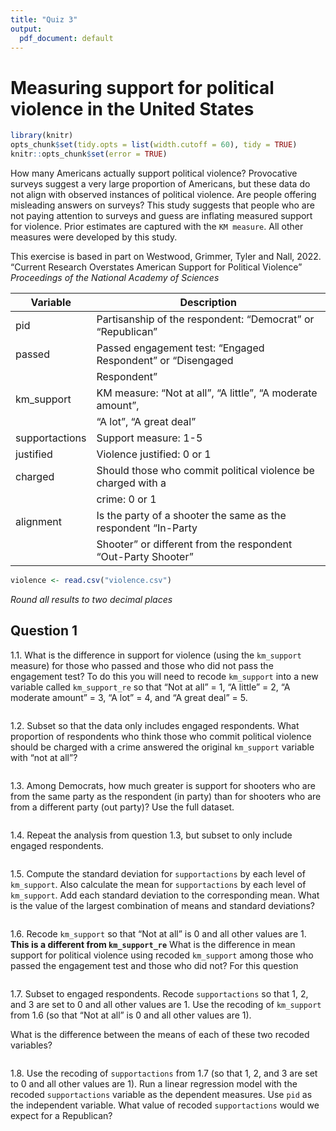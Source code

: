 ```yaml
---
title: "Quiz 3"
output:
  pdf_document: default
---
```


# Measuring support for political violence in the United States

```r
library(knitr)
opts_chunk$set(tidy.opts = list(width.cutoff = 60), tidy = TRUE)
knitr::opts_chunk$set(error = TRUE)
```

How many Americans actually support political violence?  Provocative surveys suggest a very large proportion of Americans, but these data do not align with observed instances of political violence.  Are people offering misleading answers on surveys?  This study suggests that people who are not paying attention to surveys and guess are inflating measured support for violence.  Prior estimates are captured with the `KM measure`.  All other measures were developed by this study.

This exercise is based in part on Westwood, Grimmer, Tyler and Nall, 2022. "Current Research Overstates American Support for Political Violence" *Proceedings of the National Academy of Sciences*

| Variable       | Description                                                      |
|----------------|------------------------------------------------------------------|
| pid            | Partisanship of the respondent: "Democrat" or "Republican"       |
| passed         | Passed engagement test: "Engaged Respondent" or "Disengaged      |
|                | Respondent"                                                      |
| km_support     | KM measure: "Not at all", "A little", "A moderate amount",       |
|                | "A lot", "A great deal"                                          |
| supportactions | Support measure: 1-5                                             |
| justified      | Violence justified: 0 or 1                                       |
| charged        | Should those who commit political violence be charged with a     |
|                | crime: 0 or 1                                                    |
| alignment      | Is the party of a shooter the same as the respondent "In-Party   |
|                | Shooter" or different from the respondent "Out-Party Shooter"    |


```r
violence <- read.csv("violence.csv")
```

*Round all results to two decimal places*

## Question 1

1.1. What is the difference in support for violence (using the `km_support` measure) for those who passed and those who did not pass the engagement test?  To do this you will need to recode `km_support` into a new variable called `km_support_re` so that "Not at all" = 1, "A little" = 2, "A moderate amount" = 3, "A lot" = 4, and "A great deal" = 5.

```r

```

1.2. Subset so that the data only includes engaged respondents.  What proportion of respondents who think those who commit political violence should be charged with a crime answered the original `km_support` variable with "not at all"?

```r

```

1.3. Among Democrats, how much greater is support for shooters who are from the same party as the respondent (in party) than for shooters who are from a different party (out party)? Use the full dataset. 

```r

```

1.4. Repeat the analysis from question 1.3, but subset to only include engaged respondents.

```r

```

1.5. Compute the standard deviation for `supportactions` by each level of `km_support`.  Also calculate the mean for `supportactions` by each level of `km_support`.  Add each standard deviation to the corresponding mean.  What is the value of the largest combination of means and standard deviations? 

```r

```

1.6. Recode `km_support` so that "Not at all" is 0 and all other values are 1.  **This is a different from `km_support_re`** What is the difference in mean support for political violence using recoded `km_support` among those who passed the engagement test and those who did not?  For this question 

```r

```

1.7. Subset to engaged respondents. Recode `supportactions` so that 1, 2, and 3 are set to 0 and all other values are 1.  Use the recoding of `km_support` from 1.6 (so that "Not at all" is 0 and all other values are 1).  

What is the difference between the means of each of these two recoded variables? 

```r

```

1.8. Use the recoding of `supportactions` from 1.7 (so that 1, 2, and 3 are set to 0 and all other values are 1).  Run a linear regression model with the recoded `supportactions` variable as the dependent measures.  Use `pid` as the independent variable.  What value of recoded `supportactions` would we expect for a Republican?

```r

```



